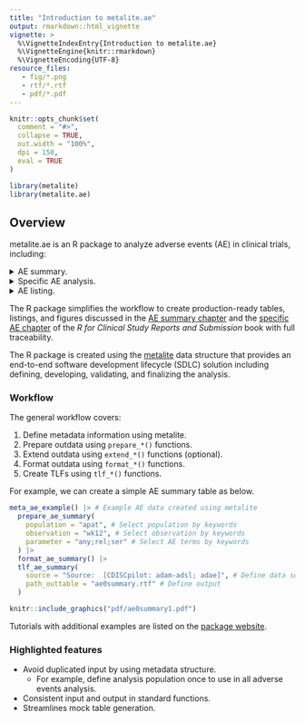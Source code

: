 ```yaml
---
title: "Introduction to metalite.ae"
output: rmarkdown::html_vignette
vignette: >
  %\VignetteIndexEntry{Introduction to metalite.ae}
  %\VignetteEngine{knitr::rmarkdown}
  %\VignetteEncoding{UTF-8}
resource_files:
   - fig/*.png
   - rtf/*.rtf
   - pdf/*.pdf
---
```


```r
knitr::opts_chunk$set(
  comment = "#>",
  collapse = TRUE,
  out.width = "100%",
  dpi = 150,
  eval = TRUE
)
```

```r
library(metalite)
library(metalite.ae)
```

## Overview

metalite.ae is an R package to analyze adverse events (AE) in clinical trials,
including:

<details>
<summary>AE summary.</summary>
<img src="https://merck.github.io/metalite.ae/articles/fig/ae0summary.png">
</details>
<details>
<summary>
Specific AE analysis.</summary>
<img src="https://merck.github.io/metalite.ae/articles/fig/ae0specific.png">
</details>
<details>
<summary>AE listing.</summary>
<img src="https://merck.github.io/metalite.ae/articles/fig/ae0listing.png">
</details>

The R package simplifies the workflow to create production-ready
tables, listings, and figures discussed in the
[AE summary chapter](https://r4csr.org/aesummary.html) and the
[specific AE chapter](https://r4csr.org/specific-ae.html) of the
_R for Clinical Study Reports and Submission_ book with full traceability.

The R package is created using the [metalite](https://merck.github.io/metalite/)
data structure that provides an end-to-end software development lifecycle (SDLC)
solution including defining, developing, validating, and finalizing the analysis.

### Workflow

The general workflow covers:

1. Define metadata information using metalite.
1. Prepare outdata using `prepare_*()` functions.
1. Extend outdata using `extend_*()` functions (optional).
1. Format outdata using `format_*()` functions.
1. Create TLFs using `tlf_*()` functions.

For example, we can create a simple AE summary table as below.

```r
meta_ae_example() |> # Example AE data created using metalite
  prepare_ae_summary(
    population = "apat", # Select population by keywords
    observation = "wk12", # Select observation by keywords
    parameter = "any;rel;ser" # Select AE terms by keywords
  ) |>
  format_ae_summary() |>
  tlf_ae_summary(
    source = "Source:  [CDISCpilot: adam-adsl; adae]", # Define data source
    path_outtable = "ae0summary.rtf" # Define output
  )
```

```r
knitr::include_graphics("pdf/ae0summary1.pdf")
```

Tutorials with additional examples are listed on the
[package website](https://merck.github.io/metalite.ae/articles/).

### Highlighted features

- Avoid duplicated input by using metadata structure.
  - For example, define analysis population once to use in all adverse events analysis.
- Consistent input and output in standard functions.
- Streamlines mock table generation.
